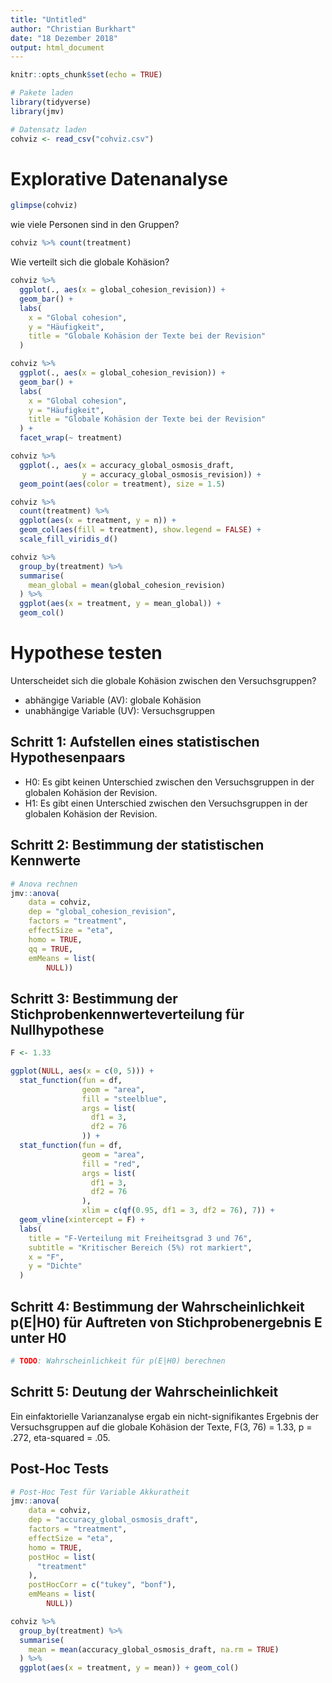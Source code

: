 ```yaml
---
title: "Untitled"
author: "Christian Burkhart"
date: "18 Dezember 2018"
output: html_document
---
```


```r
knitr::opts_chunk$set(echo = TRUE)
```

```r
# Pakete laden
library(tidyverse)
library(jmv)
```

```r
# Datensatz laden
cohviz <- read_csv("cohviz.csv")
```


# Explorative Datenanalyse

```r
glimpse(cohviz)
```

wie viele Personen sind in den Gruppen? 

```r
cohviz %>% count(treatment)
```

Wie verteilt sich die globale Kohäsion? 

```r
cohviz %>%
  ggplot(., aes(x = global_cohesion_revision)) +
  geom_bar() +
  labs(
    x = "Global cohesion",
    y = "Häufigkeit",
    title = "Globale Kohäsion der Texte bei der Revision"
  )
```

```r
cohviz %>%
  ggplot(., aes(x = global_cohesion_revision)) +
  geom_bar() +
  labs(
    x = "Global cohesion",
    y = "Häufigkeit",
    title = "Globale Kohäsion der Texte bei der Revision"
  ) +
  facet_wrap(~ treatment)
```

```r
cohviz %>%
  ggplot(., aes(x = accuracy_global_osmosis_draft, 
                y = accuracy_global_osmosis_revision)) +
  geom_point(aes(color = treatment), size = 1.5)
```

```r
cohviz %>%
  count(treatment) %>%
  ggplot(aes(x = treatment, y = n)) +
  geom_col(aes(fill = treatment), show.legend = FALSE) +
  scale_fill_viridis_d()
```

```r
cohviz %>%
  group_by(treatment) %>%
  summarise(
    mean_global = mean(global_cohesion_revision)
  ) %>%
  ggplot(aes(x = treatment, y = mean_global)) +
  geom_col()
```


# Hypothese testen

Unterscheidet sich die globale Kohäsion zwischen den Versuchsgruppen? 

* abhängige Variable (AV): globale Kohäsion
* unabhängige Variable (UV): Versuchsgruppen


## Schritt 1: Aufstellen eines statistischen Hypothesenpaars

* H0: Es gibt keinen Unterschied zwischen den Versuchsgruppen in der globalen Kohäsion der Revision.
* H1: Es gibt einen Unterschied zwischen den Versuchsgruppen in der globalen Kohäsion der Revision.

## Schritt 2: Bestimmung der statistischen Kennwerte


```r
# Anova rechnen
jmv::anova(
    data = cohviz,
    dep = "global_cohesion_revision",
    factors = "treatment",
    effectSize = "eta",
    homo = TRUE,
    qq = TRUE,
    emMeans = list(
        NULL))

```

## Schritt 3: Bestimmung der Stichprobenkennwerteverteilung für Nullhypothese 

```r
F <- 1.33

ggplot(NULL, aes(x = c(0, 5))) +
  stat_function(fun = df,
                geom = "area",
                fill = "steelblue",
                args = list(
                  df1 = 3,
                  df2 = 76
                )) +
  stat_function(fun = df,
                geom = "area",
                fill = "red",
                args = list(
                  df1 = 3,
                  df2 = 76
                ),
                xlim = c(qf(0.95, df1 = 3, df2 = 76), 7)) +
  geom_vline(xintercept = F) +
  labs(
    title = "F-Verteilung mit Freiheitsgrad 3 und 76",
    subtitle = "Kritischer Bereich (5%) rot markiert",
    x = "F",
    y = "Dichte"
  )
```


## Schritt 4: Bestimmung der Wahrscheinlichkeit p(E|H0) für Auftreten von Stichprobenergebnis E unter H0

```r
# TODO: Wahrscheinlichkeit für p(E|H0) berechnen
```


## Schritt 5: Deutung der Wahrscheinlichkeit

Ein einfaktorielle Varianzanalyse ergab ein nicht-signifikantes Ergebnis der Versuchsgruppen auf die globale Kohäsion der Texte, F(3, 76) = 1.33, p = .272, eta-squared = .05. 


## Post-Hoc Tests

```r
# Post-Hoc Test für Variable Akkuratheit
jmv::anova(
    data = cohviz,
    dep = "accuracy_global_osmosis_draft",
    factors = "treatment",
    effectSize = "eta",
    homo = TRUE,
    postHoc = list(
      "treatment"
    ),
    postHocCorr = c("tukey", "bonf"),
    emMeans = list(
        NULL))
```


```r
cohviz %>%
  group_by(treatment) %>%
  summarise(
    mean = mean(accuracy_global_osmosis_draft, na.rm = TRUE)
  ) %>%
  ggplot(aes(x = treatment, y = mean)) + geom_col()
```


